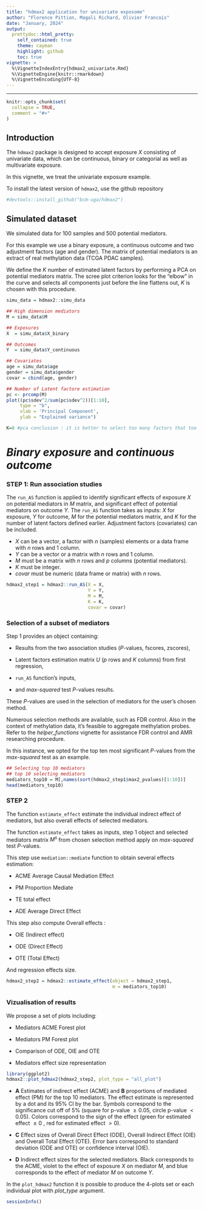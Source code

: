 ```yaml
---
title: "hdmax2 application for univariate exposome"
author: "Florence Pittion, Magali Richard, Olivier Francois"
date: "January, 2024"
output:
  prettydoc::html_pretty:
    self_contained: true
    theme: cayman
    highlight: github
    toc: true
vignette: >
  %\VignetteIndexEntry{hdmax2_univariate.Rmd}
  %\VignetteEngine{knitr::rmarkdown}
  %\VignetteEncoding{UTF-8}
---
```


---

```r
knitr::opts_chunk$set(
  collapse = TRUE,
  comment = "#>"
)
```



## Introduction 

The `hdmax2` package is designed to accept exposure $X$ consisting of univariate data, which can be continuous, binary or categorial as well as multivariate exposure. 

In this vignette, we treat the univariate exposure example.

To install the latest version of `hdmax2`, use the github repository 

```r
#devtools::install_github("bcm-uga/hdmax2")
```


## Simulated dataset

We simulated data for 100 samples and 500 potential mediators.

For this example we use a binary exposure, a continuous outcome and two adjustment factors (age and gender). The matrix of potential mediators is an extract of real methylation data (TCGA PDAC samples).

We define the $K$ number of estimated latent factors by performing a PCA on potential mediators matrix. The scree plot criterion looks for the “elbow” in the curve and selects all components just before the line flattens out, $K$ is chosen with this procedure.


```r

simu_data = hdmax2::simu_data

## High dimension mediators
M = simu_data$M

## Exposures
X  = simu_data$X_binary

## Outcomes
Y  = simu_data$Y_continuous

## Covariates
age = simu_data$age
gender = simu_data$gender
covar = cbind(age, gender)
```

```r
## Number of Latent factore estimation
pc <- prcomp(M)
plot((pc$sdev^2/sum(pc$sdev^2))[1:10],
     type = "b",
     xlab = 'Principal Component',
     ylab = "Explained variance")

K=8 #pca conclusion : it is better to select too many factors that too few
```


#   *Binary exposure* and *continuous outcome*

### STEP 1: Run association studies

The `run_AS` function is applied to identify significant effects of exposure $X$ on potential mediators in $M$ matrix, and significant effect of potential mediators on outcome $Y$. 
The `run_AS` function takes as inputs: $X$ for exposure, $Y$ for outcome, $M$ for the potential mediators matrix, and $K$ for the number of latent factors defined earlier.  Adjustment factors (covariates) can be included. 

- $X$ can be a vector, a factor with $n$ (samples) elements or a data frame with  $n$ rows and 1 column.
- $Y$ can be a vector or a matrix with $n$ rows and 1 column.
- $M$ must be a matrix with $n$ rows and $p$ columns (potential mediators).
- $K$ must be integer.
- *covar* must be numeric (data frame or matrix) with $n$ rows.


```r
hdmax2_step1 = hdmax2::run_AS(X = X,
                              Y = Y,
                              M = M, 
                              K = K,
                              covar = covar)
```

### Selection of a subset of mediators

Step 1 provides an object containing:

- Results from the two association studies ($P$-values, fscores, zscores),

- Latent factors estimation matrix $U$ ($p$ rows and $K$ columns) from first regression, 

- `run_AS` function's inputs, 

- and *max-squared* test $P$-values results. 


These $P$-values are used in the selection of mediators for the user's chosen method. 

Numerous selection methods are available, such as FDR control. Also in the context of methylation data, it's feasible to aggregate methylation probes. Refer to the *helper_functions* vignette for assistance FDR control and AMR researching procedure.

In this instance, we opted for the top ten most significant $P$-values from the *max-squared* test as an example.

```r
## Selecting top 10 mediators
## top 10 selecting mediators
mediators_top10 = M[,names(sort(hdmax2_step1$max2_pvalues)[1:10])]
head(mediators_top10)
```

### STEP 2
The function `estimate_effect` estimate the individual indirect effect of mediators, but also overall effects of selected mediators.

The function `estimate_effect` takes as inputs, step 1 object and selected mediators matrix $M^s$ from chosen selection method apply on *max-squared* test $P$-values.

This step use `mediation::mediate` function to obtain several effects estimation:

- ACME Average Causal Mediation Effect

- PM Proportion Mediate

- TE total effect

- ADE Average Direct Effect

This step also compute Overall effects : 

- OIE (Indirect effect)

- ODE (Direct Effect)

- OTE (Total Effect)

And regression effects size.

```r

hdmax2_step2 = hdmax2::estimate_effect(object = hdmax2_step1,
                                       m = mediators_top10)
```

### Vizualisation of results

We propose a set of plots including:

- Mediators ACME Forest plot

- Mediators PM Forest plot

- Comparison of ODE, OIE and OTE

- Mediators effect size representation


```r
library(ggplot2)
hdmax2::plot_hdmax2(hdmax2_step2, plot_type = "all_plot")

```


   - **A** Estimates of indirect effect (ACME) and **B** proportions of mediated effect (PM) for the top 10 mediators. The effect estimate is represented by a dot and its 95\% CI by the bar. Symbols correspond to the significance cut off of 5\%  (square for p-value $\geq 0.05$, circle p-value $< 0.05$). Colors correspond to the sign of the effect (green for estimated effect $\leq 0$ , red for estimated effect $> 0$). 
   
   - **C** Effect sizes of Overall Direct Effect (ODE), Overall Indirect Effect (OIE) and Overall Total Effect (OTE). Error bars correspond to standard deviation (ODE and OTE) or confidence interval (OIE). 
    
   - **D** Indirect effect sizes for the selected mediators. Black corresponds to the ACME, violet to the effect of exposure $X$ on mediator $M$, and blue corresponds to the effect of mediator $M$ on outcome $Y$.

In the `plot_hdmax2` function it is possible to produce the 4-plots set or each individual plot with *plot_type* argument.


```r
sessionInfo()
```